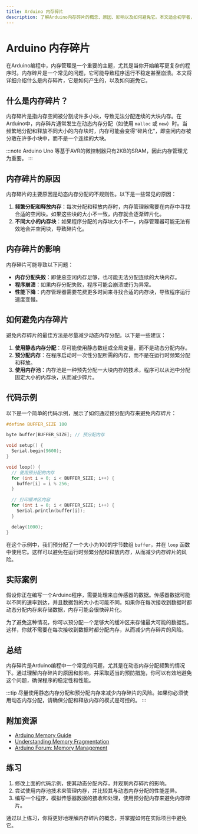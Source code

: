 ```yaml
---
title: Arduino 内存碎片
description: 了解Arduino内存碎片的概念、原因、影响以及如何避免它。本文适合初学者，包含代码示例和实际案例。
---
```


# Arduino 内存碎片

在Arduino编程中，内存管理是一个重要的主题，尤其是当你开始编写更复杂的程序时。内存碎片是一个常见的问题，它可能导致程序运行不稳定甚至崩溃。本文将详细介绍什么是内存碎片，它是如何产生的，以及如何避免它。

## 什么是内存碎片？

内存碎片是指内存空间被分割成许多小块，导致无法分配连续的大块内存。在Arduino中，内存碎片通常发生在动态内存分配（如使用 `malloc` 或 `new`）时。当频繁地分配和释放不同大小的内存块时，内存可能会变得“碎片化”，即空闲内存被分散在许多小块中，而不是一个连续的大块。

:::note
Arduino Uno 等基于AVR的微控制器只有2KB的SRAM，因此内存管理尤为重要。
:::

## 内存碎片的原因

内存碎片的主要原因是动态内存分配的不规则性。以下是一些常见的原因：

1. **频繁分配和释放内存**：每次分配和释放内存时，内存管理器需要在内存中寻找合适的空闲块。如果这些块的大小不一致，内存就会逐渐碎片化。
2. **不同大小的内存块**：如果程序分配的内存块大小不一，内存管理器可能无法有效地合并空闲块，导致碎片化。

## 内存碎片的影响

内存碎片可能导致以下问题：

- **内存分配失败**：即使总空闲内存足够，也可能无法分配连续的大块内存。
- **程序崩溃**：如果内存分配失败，程序可能会崩溃或行为异常。
- **性能下降**：内存管理器需要花费更多时间来寻找合适的内存块，导致程序运行速度变慢。

## 如何避免内存碎片

避免内存碎片的最佳方法是尽量减少动态内存分配。以下是一些建议：

1. **使用静态内存分配**：尽可能使用静态数组或全局变量，而不是动态分配内存。
2. **预分配内存**：在程序启动时一次性分配所需的内存，而不是在运行时频繁分配和释放。
3. **使用内存池**：内存池是一种预先分配一大块内存的技术，程序可以从池中分配固定大小的内存块，从而减少碎片。

## 代码示例

以下是一个简单的代码示例，展示了如何通过预分配内存来避免内存碎片：

```cpp
#define BUFFER_SIZE 100

byte buffer[BUFFER_SIZE]; // 预分配内存

void setup() {
  Serial.begin(9600);
}

void loop() {
  // 使用预分配的内存
  for (int i = 0; i < BUFFER_SIZE; i++) {
    buffer[i] = i % 256;
  }

  // 打印缓冲区内容
  for (int i = 0; i < BUFFER_SIZE; i++) {
    Serial.println(buffer[i]);
  }

  delay(1000);
}
```

在这个示例中，我们预分配了一个大小为100的字节数组 `buffer`，并在 `loop` 函数中使用它。这样可以避免在运行时频繁分配和释放内存，从而减少内存碎片的风险。

## 实际案例

假设你正在编写一个Arduino程序，需要处理来自传感器的数据。传感器数据可能以不同的速率到达，并且数据包的大小也可能不同。如果你在每次接收到数据时都动态分配内存来存储数据，内存可能会很快碎片化。

为了避免这种情况，你可以预分配一个足够大的缓冲区来存储最大可能的数据包。这样，你就不需要在每次接收到数据时都分配内存，从而减少内存碎片的风险。

## 总结

内存碎片是Arduino编程中一个常见的问题，尤其是在动态内存分配频繁的情况下。通过理解内存碎片的原因和影响，并采取适当的预防措施，你可以有效地避免这个问题，确保程序的稳定性和性能。

:::tip
尽量使用静态内存分配和预分配内存来减少内存碎片的风险。如果你必须使用动态内存分配，请确保分配和释放内存的模式是可控的。
:::

## 附加资源

- [Arduino Memory Guide](https://www.arduino.cc/en/Tutorial/Foundations/Memory)
- [Understanding Memory Fragmentation](https://en.wikipedia.org/wiki/Fragmentation_(computing))
- [Arduino Forum: Memory Management](https://forum.arduino.cc/c/using-arduino/memory/19)

## 练习

1. 修改上面的代码示例，使其动态分配内存，并观察内存碎片的影响。
2. 尝试使用内存池技术来管理内存，并比较其与动态内存分配的性能差异。
3. 编写一个程序，模拟传感器数据的接收和处理，使用预分配内存来避免内存碎片。

通过以上练习，你将更好地理解内存碎片的概念，并掌握如何在实际项目中避免它。